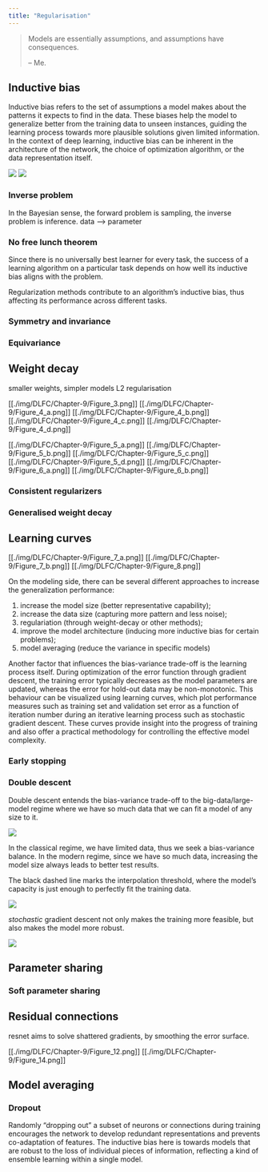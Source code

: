 ```yaml
---
title: "Regularisation"
---
```


> Models are essentially assumptions, and assumptions have consequences.
>
> -- Me.

## Inductive bias

Inductive bias refers to the set of assumptions a model makes about the patterns it expects to find in the data. These biases help the model to generalize better from the training data to unseen instances, guiding the learning process towards more plausible solutions given limited information. In the context of deep learning, inductive bias can be inherent in the architecture of the network, the choice of optimization algorithm, or the data representation itself.


![](./img/DLFC/Chapter-9/Figure_1.png)
![](./img/DLFC/Chapter-9/Figure_2.png)

### Inverse problem

In the Bayesian sense, the forward problem is sampling, the inverse problem is inference. data --> parameter

### No free lunch theorem

Since there is no universally best learner for every task, the success of a learning algorithm on a particular task depends on how well its inductive bias aligns with the problem.

Regularization methods contribute to an algorithm's inductive bias, thus affecting its performance across different tasks.

### Symmetry and invariance

### Equivariance

## Weight decay

smaller weights, simpler models L2 regularisation


[[./img/DLFC/Chapter-9/Figure_3.png]] [[./img/DLFC/Chapter-9/Figure_4_a.png]] [[./img/DLFC/Chapter-9/Figure_4_b.png]] [[./img/DLFC/Chapter-9/Figure_4_c.png]] [[./img/DLFC/Chapter-9/Figure_4_d.png]]

[[./img/DLFC/Chapter-9/Figure_5_a.png]] [[./img/DLFC/Chapter-9/Figure_5_b.png]] [[./img/DLFC/Chapter-9/Figure_5_c.png]] [[./img/DLFC/Chapter-9/Figure_5_d.png]] [[./img/DLFC/Chapter-9/Figure_6_a.png]] [[./img/DLFC/Chapter-9/Figure_6_b.png]]


### Consistent regularizers

### Generalised weight decay

## Learning curves

[[./img/DLFC/Chapter-9/Figure_7_a.png]] [[./img/DLFC/Chapter-9/Figure_7_b.png]] [[./img/DLFC/Chapter-9/Figure_8.png]]


On the modeling side, there can be several different approaches to increase the generalization performance:

1.  increase the model size (better representative capability);
2.  increase the data size (capturing more pattern and less noise);
3.  regulariation (through weight-decay or other methods);
4.  improve the model architecture (inducing more inductive bias for certain problems);
5.  model averaging (reduce the variance in specific models)

Another factor that influences the bias-variance trade-off is the learning process itself. During optimization of the error function through gradient descent, the training error typically decreases as the model parameters are updated, whereas the error for hold-out data may be non-monotonic. This behaviour can be visualized using learning curves, which plot performance measures such as training set and validation set error as a function of iteration number during an iterative learning process such as stochastic gradient descent. These curves provide insight into the progress of training and also offer a practical methodology for controlling the effective model complexity.

### Early stopping

### Double descent

Double descent entends the bias-variance trade-off to the big-data/large-model regime where we have so much data that we can fit a model of any size to it.

![](./img/DLFC/Chapter-9/Figure_9.jpg)

In the classical regime, we have limited data, thus we seek a bias-variance balance. In the modern regime, since we have so much data, increasing the model size always leads to better test results.

The black dashed line marks the interpolation threshold, where the model's capacity is just enough to perfectly fit the training data.

![](./img/DLFC/Chapter-9/Figure_10.jpg)

*stochastic* gradient descent not only makes the training more feasible, but also makes the model more robust.

![](./img/DLFC/Chapter-9/Figure_11.jpg)

## Parameter sharing

### Soft parameter sharing

## Residual connections

resnet aims to solve shattered gradients, by smoothing the error surface.

[[./img/DLFC/Chapter-9/Figure_12.png]]
[[./img/DLFC/Chapter-9/Figure_14.png]]

## Model averaging

### Dropout

Randomly "dropping out" a subset of neurons or connections during training encourages the network to develop redundant representations and prevents co-adaptation of features. The inductive bias here is towards models that are robust to the loss of individual pieces of information, reflecting a kind of ensemble learning within a single model.
